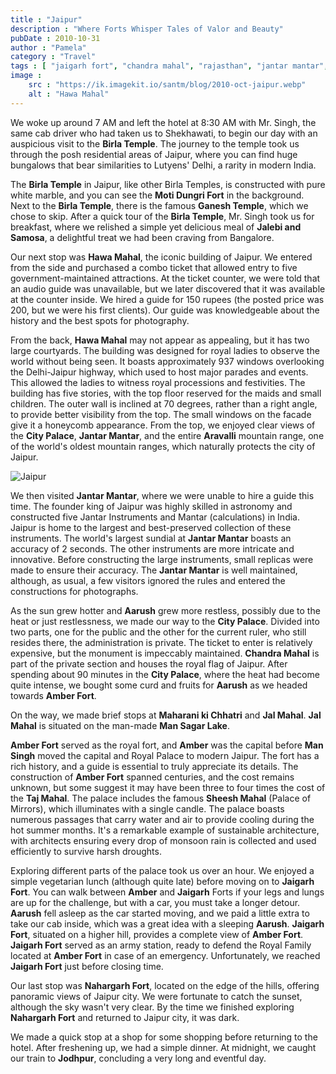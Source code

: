 ```yaml
---
title : "Jaipur"
description : "Where Forts Whisper Tales of Valor and Beauty"
pubDate : 2010-10-31
author : "Pamela"
category : "Travel"
tags : [ "jaigarh fort", "chandra mahal", "rajasthan", "jantar mantar", "amber fort", "jaipur", "birla temple of jaipur", "nahargarh fort", "moti dungri fort", "man sagar lake",]
image :
    src : "https://ik.imagekit.io/santm/blog/2010-oct-jaipur.webp"
    alt : "Hawa Mahal"
---
```


We woke up around 7 AM and left the hotel at 8:30 AM with Mr. Singh, the same cab driver who had taken us to Shekhawati, to begin our day with an auspicious visit to the **Birla Temple**. The journey to the temple took us through the posh residential areas of Jaipur, where you can find huge bungalows that bear similarities to Lutyens' Delhi, a rarity in modern India.

The **Birla Temple** in Jaipur, like other Birla Temples, is constructed with pure white marble, and you can see the **Moti Dungri Fort** in the background. Next to the **Birla Temple**, there is the famous **Ganesh Temple**, which we chose to skip. After a quick tour of the **Birla Temple**, Mr. Singh took us for breakfast, where we relished a simple yet delicious meal of **Jalebi and Samosa**, a delightful treat we had been craving from Bangalore.

Our next stop was **Hawa Mahal**, the iconic building of Jaipur. We entered from the side and purchased a combo ticket that allowed entry to five government-maintained attractions. At the ticket counter, we were told that an audio guide was unavailable, but we later discovered that it was available at the counter inside. We hired a guide for 150 rupees (the posted price was 200, but we were his first clients). Our guide was knowledgeable about the history and the best spots for photography.

From the back, **Hawa Mahal** may not appear as appealing, but it has two large courtyards. The building was designed for royal ladies to observe the world without being seen. It boasts approximately 937 windows overlooking the Delhi-Jaipur highway, which used to host major parades and events. This allowed the ladies to witness royal processions and festivities. The building has five stories, with the top floor reserved for the maids and small children. The outer wall is inclined at 70 degrees, rather than a right angle, to provide better visibility from the top. The small windows on the facade give it a honeycomb appearance. From the top, we enjoyed clear views of the **City Palace**, **Jantar Mantar**, and the entire **Aravalli** mountain range, one of the world's oldest mountain ranges, which naturally protects the city of Jaipur.

<Image src={pic1} alt="Jaipur"/>

We then visited **Jantar Mantar**, where we were unable to hire a guide this time. The founder king of Jaipur was highly skilled in astronomy and constructed five Jantar Instruments and Mantar (calculations) in India. Jaipur is home to the largest and best-preserved collection of these instruments. The world's largest sundial at **Jantar Mantar** boasts an accuracy of 2 seconds. The other instruments are more intricate and innovative. Before constructing the large instruments, small replicas were made to ensure their accuracy. The **Jantar Mantar** is well maintained, although, as usual, a few visitors ignored the rules and entered the constructions for photographs.

As the sun grew hotter and **Aarush** grew more restless, possibly due to the heat or just restlessness, we made our way to the **City Palace**. Divided into two parts, one for the public and the other for the current ruler, who still resides there, the administration is private. The ticket to enter is relatively expensive, but the monument is impeccably maintained. **Chandra Mahal** is part of the private section and houses the royal flag of Jaipur. After spending about 90 minutes in the **City Palace**, where the heat had become quite intense, we bought some curd and fruits for **Aarush** as we headed towards **Amber Fort**.

On the way, we made brief stops at **Maharani ki Chhatri** and **Jal Mahal**. **Jal Mahal** is situated on the man-made **Man Sagar Lake**.

**Amber Fort** served as the royal fort, and **Amber** was the capital before **Man Singh** moved the capital and Royal Palace to modern Jaipur. The fort has a rich history, and a guide is essential to truly appreciate its details. The construction of **Amber Fort** spanned centuries, and the cost remains unknown, but some suggest it may have been three to four times the cost of the **Taj Mahal**. The palace includes the famous **Sheesh Mahal** (Palace of Mirrors), which illuminates with a single candle. The palace boasts numerous passages that carry water and air to provide cooling during the hot summer months. It's a remarkable example of sustainable architecture, with architects ensuring every drop of monsoon rain is collected and used efficiently to survive harsh droughts.

Exploring different parts of the palace took us over an hour. We enjoyed a simple vegetarian lunch (although quite late) before moving on to **Jaigarh Fort**. You can walk between **Amber** and **Jaigarh** Forts if your legs and lungs are up for the challenge, but with a car, you must take a longer detour. **Aarush** fell asleep as the car started moving, and we paid a little extra to take our cab inside, which was a great idea with a sleeping **Aarush**. **Jaigarh Fort**, situated on a higher hill, provides a complete view of **Amber Fort**. **Jaigarh Fort** served as an army station, ready to defend the Royal Family located at **Amber Fort** in case of an emergency. Unfortunately, we reached **Jaigarh Fort** just before closing time.

Our last stop was **Nahargarh Fort**, located on the edge of the hills, offering panoramic views of Jaipur city. We were fortunate to catch the sunset, although the sky wasn't very clear. By the time we finished exploring **Nahargarh Fort** and returned to Jaipur city, it was dark.

We made a quick stop at a shop for some shopping before returning to the hotel. After freshening up, we had a simple dinner. At midnight, we caught our train to **Jodhpur**, concluding a very long and eventful day.